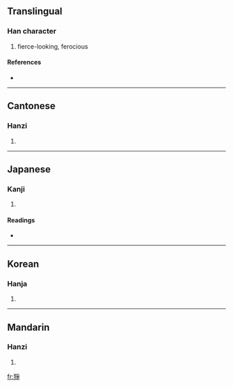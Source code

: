 {{see|狰}}
==Translingual==

===Han character===
{{Han char|rn=94|rad=犬|as=08|sn=11|four=4225<sub>7</sub>|canj=大竹月尸木 (KHBSD)}}

# fierce-looking, ferocious

====References====
* {{Han ref|kx=0713.230|dkj=20495|dj=1125.170|hdz=21354.041|uh=7319|ud=29465|bh=B275|bd=45685}}

----

==Cantonese==

===Hanzi===
{{yue-hanzi|jyut=|y=jaang1, jang1}}

# {{defn|Cantonese}}

----

==Japanese==

===Kanji===
{{ja-kanji|grade=|rs=犬08}}

# {{defn|Japanese}}

====Readings====
* {{ja-readings|on=[[そう]] (sō), [[しょう]] (shō), [[じょう]] (jō)|kun=|nanori=}}

----

==Korean==

===Hanja===
{{ko-hanja|hangeul=쟁|eumhun=|rv=jaeng|mr=chaeng|y=cayng}}

# {{defn|Korean}}

----

==Mandarin==

===Hanzi===
{{cmn-hanzi|sim=狰|pin=[[zhēng]] ([[zheng1]])|wg=cheng<sup>1</sup>}}

# {{defn|Mandarin}}

[[fr:猙]]